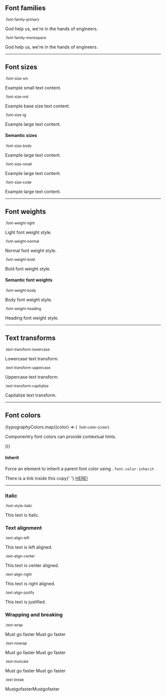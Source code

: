 
<Meta title='Utility Classes/Typography' />

<DocsTitle title='Typography' experimental />

## Font families

<small>.font-family-primary</small>
<p className='font-family-primary'>God help us, we&apos;re in the hands of engineers.</p>

<small>.font-family-monospace</small>
<p className='font-family-monospace'>
  God help us, we&apos;re in the hands of engineers.
</p>

---

## Font sizes

<small>.font-size-sm</small>
<p className='font-size-sm'>Example small text content.</p>
<small>.font-size-md</small>
<p className='font-size-md'>Example base size text content.</p>
<small>.font-size-lg</small>
<p className='font-size-lg'>Example large text content.</p>

#### Semantic sizes

<small>.font-size-body</small>
<p className='font-size-body'>Example large text content.</p>
<small>.font-size-small</small>
<p className='font-size-small'>Example large text content.</p>
<small>.font-size-code</small>
<p className='font-size-code'>Example large text content.</p>

---

## Font weights

<small>.font-weight-light</small>
<p className='font-weight-light'>Light font weight style.</p>
<small>.font-weight-normal</small>
<p className='font-weight-normal'>Normal font weight style.</p>
<small>.font-weight-bold</small>
<p className='font-weight-bold'>Bold font weight style.</p>

#### Semantic font weights

<small>.font-weight-body</small>
<p className='font-weight-body'>Body font weight style.</p>
<small>.font-weight-heading</small>
<p className='font-weight-heading'>Heading font weight style.</p>

---

## Text transforms

<small>.text-transform-lowercase</small>
<p className='text-transform-lowercase'>Lowercase text transform.</p>
<small>.text-transform-uppercase</small>
<p className='text-transform-uppercase'>Uppercase text transform.</p>
<small>.text-transform-capitalize</small>
<p className='text-transform-capitalize'>Capitalize text transform.</p>

---

## Font colors

<div>
  {typographyColors.map((color) => (
    <React.Fragment key={color}>
      <small>.font-color-{color}</small>
      <p className={`font-color-${color}`}>
        Componentry font colors can provide contextual hints.
      </p>
    </React.Fragment>
  ))}
</div>

#### Inherit

Force an element to inherit a parent font color using `.font-color-inherit`

<div className='font-color-body'>
  There is a link inside this copy{' '}
  <a href='https://componentry.design' className='font-color-inherit'>
    HERE!
  </a>
</div>

---

### Italic

<small>.font-style-italic</small>
<p className='font-style-italic'>This text is italic.</p>

### Text alignment

<small>.text-align-left</small>
<p className='text-align-left'>This text is left aligned.</p>
<small>.text-align-center</small>
<p className='text-align-center'>This text is center aligned.</p>
<small>.text-align-right</small>
<p className='text-align-right'>This text is right aligned.</p>
<small>.text-align-justify</small>
<p className='text-align-justify'>This text is justified.</p>

### Wrapping and breaking

<small>.text-wrap</small>
<div>
  <div
    style={{
      display: 'inline-block',
      width: '125px',
      whiteSpace: 'nowrap',
      background: '#aaa',
    }}
    className='text-wrap'
  >
    Must go faster Must go faster
  </div>
</div>

<small>.text-nowrap</small>
<div>
  <div
    style={{
      display: 'inline-block',
      width: '125px',
      whiteSpace: 'wrap',
      background: '#aaa',
    }}
    className='text-nowrap'
  >
    Must go faster Must go faster
  </div>
</div>

<small>.text-truncate</small>
<div>
  <div
    style={{
      display: 'inline-block',
      width: '125px',
      background: '#aaa',
    }}
    className='text-truncate'
  >
    Must go faster Must go faster
  </div>
</div>

<small>.text-break</small>
<div>
  <div
    style={{
      display: 'inline-block',
      width: '125px',
      background: '#aaa',
    }}
    className='text-break'
  >
    MustgofasterMustgofaster
  </div>
</div>
